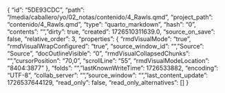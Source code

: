 {
    "id": "5DE93CDC",
    "path": "/media/caballero/yo/02_notas/contenido/4_Rawls.qmd",
    "project_path": "contenido/4_Rawls.qmd",
    "type": "quarto_markdown",
    "hash": "0",
    "contents": "",
    "dirty": true,
    "created": 1726510311639.0,
    "source_on_save": false,
    "relative_order": 3,
    "properties": {
        "rmdVisualMode": "true",
        "rmdVisualWrapConfigured": "true",
        "source_window_id": "",
        "Source": "Source",
        "docOutlineVisible": "0",
        "rmdVisualCollapsedChunks": "",
        "cursorPosition": "70,0",
        "scrollLine": "55",
        "rmdVisualModeLocation": "8404:3877"
    },
    "folds": "",
    "lastKnownWriteTime": 1726533882,
    "encoding": "UTF-8",
    "collab_server": "",
    "source_window": "",
    "last_content_update": 1726537644129,
    "read_only": false,
    "read_only_alternatives": []
}                                                                                                                                                                                                                                                                                                                                                         